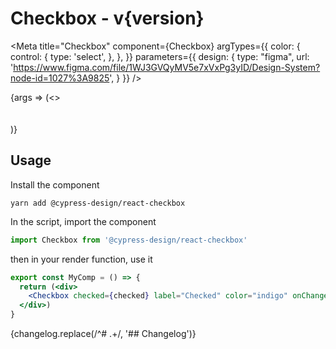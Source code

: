

<h1>Checkbox<span className="text-lg font-normal"> - v{version}</span></h1>

<Meta title="Checkbox" component={Checkbox}
  argTypes={{
    color: {
      control: {
        type: 'select',
      },
    },
  }}
  parameters={{
    design: {
      type: "figma",
      url: 'https://www.figma.com/file/1WJ3GVQyMV5e7xVxPg3yID/Design-System?node-id=1027%3A9825',
    }
  }} />

<Canvas withSource="none">
  <Story name="Checkbox">
    {args => 
    (<>
      <Checkbox  {...args} checked label="Checked"  />
      <br />
      <Checkbox  {...args} label="Unchecked" />
      <br />
      <Checkbox  {...args} checked disabled label="Disabled & checked" />
      <br />
      <Checkbox  {...args} disabled label="Disabled & unchecked" />
    </>)}
  </Story>
</Canvas>

<ArgsTable />

## Usage

Install the component

```
yarn add @cypress-design/react-checkbox
```

In the script, import the component

```js
import Checkbox from '@cypress-design/react-checkbox'
```

then in your render function, use it

```jsx
export const MyComp = () => {
  return (<div>
    <Checkbox checked={checked} label="Checked" color="indigo" onChange={setChecked}/>
  </div>)
}
```

<Description>
  {changelog.replace(/^# .+/, '## Changelog')}
</Description>
